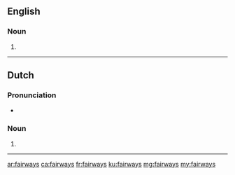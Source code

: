 ==English==

===Noun===
{{head|en|noun plural form}}

# {{plural of|fairway|lang=en}}

----

==Dutch==

===Pronunciation===
* {{audio|Nl-fairways.ogg|Audio}}

===Noun===
{{head|nl|noun plural form}}

# {{nl-noun form of|pl|fairway}}

----

[[ar:fairways]]
[[ca:fairways]]
[[fr:fairways]]
[[ku:fairways]]
[[mg:fairways]]
[[my:fairways]]